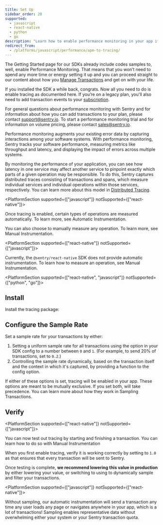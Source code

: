 ```yaml
---
title: Set Up
sidebar_order: 20
supported:
  - javascript
  - react-native
  - python
  - go
description: "Learn how to enable performance monitoring in your app if it is not already set up."
redirect_from:
  - /platforms/javascript/performance/apm-to-tracing/
---
```


<Alert level="info" title="Do you need to set up?">

The Getting Started page for our SDKs already include codes samples to, well, enable Performance Monitoring. That means that you won’t need to spend any more time or energy setting it up and you can proceed straight to our content about how you [Manage Transactions](/performance/capturing/) and get on with your life.

If you installed the SDK a while back, congrats. Now all you need to do is enable tracing as documented here. If you’re on a legacy plan, you'll also need to add transaction events to your [subscription](https://sentry.io/pricing/).

For general questions about performance monitoring with Sentry and for information about how you can add transactions to your plan, please contact [support@sentry.io](mailto:support@sentry.io). To start a performance monitoring trial and for information on volume pricing, please contact [sales@sentry.io](mailto:sales@sentry.io).

</Alert>

Performance monitoring augments your existing error data by capturing interactions among your software systems. With performance monitoring, Sentry tracks your software performance, measuring metrics like throughput and latency, and displaying the impact of errors across multiple systems.

By monitoring the performance of your application, you can see how latency in one service may affect another service to pinpoint exactly which parts of a given operation may be responsible. To do this, Sentry captures distributed traces consisting of transactions and spans, which measure individual services and individual operations within those services, respectively. You can learn more about this model in [Distributed Tracing](/product/performance/distributed-tracing/).

<PlatformSection supported={["javascript"]} notSupported={["react-native"]}>

Once tracing is enabled, certain types of operations are measured automatically. To learn more, see <PlatformLink to="/performance/capturing/automatic/">Automatic Instrumentation</PlatformLink>.

You can also choose to manually measure any operation. To learn more, see <PlatformLink to="/performance/capturing/manual/">Manual Instrumentation</PlatformLink>.

</PlatformSection>

<PlatformSection supported={["react-native"]} notSupported={["javascript"]}>

Currently, the `@sentry/react-native` SDK does not provide automatic instrumentation. To learn how to measure an operation, see <PlatformLink to="/performance/capturing/manual/">Manual Instrumentation</PlatformLink>.

</PlatformSection>

<PlatformSection supported={["react-native", "javascript"]} notSupported={["python", "go"]}>

## Install

Install the tracing package:

<PlatformContent includePath="performance/install-tracing-package" />

</PlatformSection>

## Configure the Sample Rate

Set a sample rate for your transactions by either:

1. Setting a uniform sample rate for all transactions using the <PlatformIdentifier name="traces-sample-rate" /> option in your SDK config to a number between `0` and `1`. (For example, to send 20% of transactions, set <PlatformIdentifier name="traces-sample-rate" /> to `0.2`.)
2. Controlling the sample rate dynamically, based on the transaction itself and the context in which it's captured, by providing a function to the <PlatformIdentifier name="traces-sampler" /> config option.

<PlatformContent includePath="performance/configure-sample-rate" />

If either of these options is set, tracing will be enabled in your app. These options are meant to be mutually exclusive. If you set both, <PlatformIdentifier name="traces-sampler" /> will take precedence. You can learn more about how they work in <PlatformLink to="/performance/sampling/">Sampling Transactions</PlatformLink>.

## Verify

<PlatformSection supported={["react-native"]} notSupported={["javascript"]}>

You can now test out tracing by starting and finishing a transaction. You can learn how to do so with <PlatformLink to="/performance/capturing/manual/">Manual Instrumentation</PlatformLink>

</PlatformSection>

When you first enable tracing, verify it is working correctly by setting <PlatformIdentifier name="traces-sample-rate" /> to `1.0` as that ensures that every transaction will be sent to Sentry.

Once testing is complete, **we recommend lowering this value in production** by either lowering your <PlatformIdentifier name="traces-sample-rate" /> value, or switching to using <PlatformIdentifier name="traces-sampler" /> to dynamically sample and filter your transactions.

<PlatformSection supported={["javascript"]} notSupported={["react-native"]}>

Without sampling, our automatic instrumentation will send a transaction any time any user loads any page or navigates anywhere in your app, which is a lot of transactions! Sampling enables representative data without overwhelming either your system or your Sentry transaction quota.

</PlatformSection>
